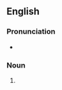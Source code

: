 ==English==

===Pronunciation===
* {{IPA|en|/əˈt͡ʃiːvɪŋz/}}

===Noun===
{{head|en|noun form}}

# {{plural of|en|achieving}}
